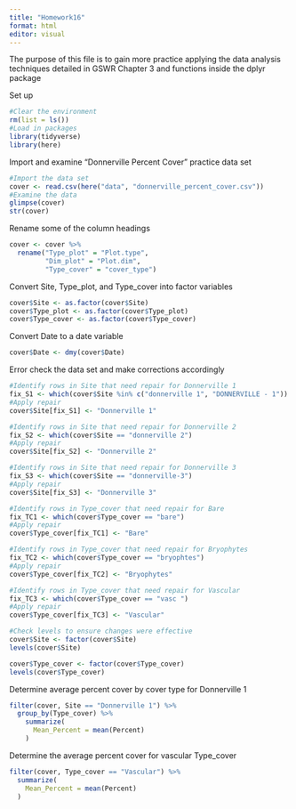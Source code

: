 ```yaml
---
title: "Homework16"
format: html
editor: visual
---
```


The purpose of this file is to gain more practice applying the data analysis techniques detailed in GSWR Chapter 3 and functions inside the dplyr package

Set up

```r
#Clear the environment
rm(list = ls())
#Load in packages
library(tidyverse)
library(here)
```

Import and examine "Donnerville Percent Cover" practice data set

```r
#Import the data set
cover <- read.csv(here("data", "donnerville_percent_cover.csv"))
#Examine the data
glimpse(cover)
str(cover)
```

Rename some of the column headings

```r
cover <- cover %>%
  rename("Type_plot" = "Plot.type",
         "Dim_plot" = "Plot.dim",
         "Type_cover" = "cover_type")
```

Convert Site, Type_plot, and Type_cover into factor variables

```r
cover$Site <- as.factor(cover$Site)
cover$Type_plot <- as.factor(cover$Type_plot)
cover$Type_cover <- as.factor(cover$Type_cover)
```

Convert Date to a date variable

```r
cover$Date <- dmy(cover$Date)
```

Error check the data set and make corrections accordingly

```r
#Identify rows in Site that need repair for Donnerville 1
fix_S1 <- which(cover$Site %in% c("donnerville 1", "DONNERVILLE - 1"))
#Apply repair 
cover$Site[fix_S1] <- "Donnerville 1"

#Identify rows in Site that need repair for Donnerville 2
fix_S2 <- which(cover$Site == "donnerville 2")
#Apply repair 
cover$Site[fix_S2] <- "Donnerville 2"

#Identify rows in Site that need repair for Donnerville 3
fix_S3 <- which(cover$Site == "donnerville-3")
#Apply repair
cover$Site[fix_S3] <- "Donnerville 3"

#Identify rows in Type_cover that need repair for Bare
fix_TC1 <- which(cover$Type_cover == "bare")
#Apply repair
cover$Type_cover[fix_TC1] <- "Bare"

#Identify rows in Type_cover that need repair for Bryophytes
fix_TC2 <- which(cover$Type_cover == "bryophtes")
#Apply repair
cover$Type_cover[fix_TC2] <- "Bryophytes"

#Identify rows in Type_cover that need repair for Vascular
fix_TC3 <- which(cover$Type_cover == "vasc ")
#Apply repair
cover$Type_cover[fix_TC3] <- "Vascular"

#Check levels to ensure changes were effective
cover$Site <- factor(cover$Site)
levels(cover$Site)

cover$Type_cover <- factor(cover$Type_cover)
levels(cover$Type_cover)
```

Determine average percent cover by cover type for Donnerville 1

```r
filter(cover, Site == "Donnerville 1") %>%
  group_by(Type_cover) %>% 
    summarize(
      Mean_Percent = mean(Percent)
    )
```

Determine the average percent cover for vascular Type_cover

```r
filter(cover, Type_cover == "Vascular") %>%
  summarize(
    Mean_Percent = mean(Percent)
  )
```
